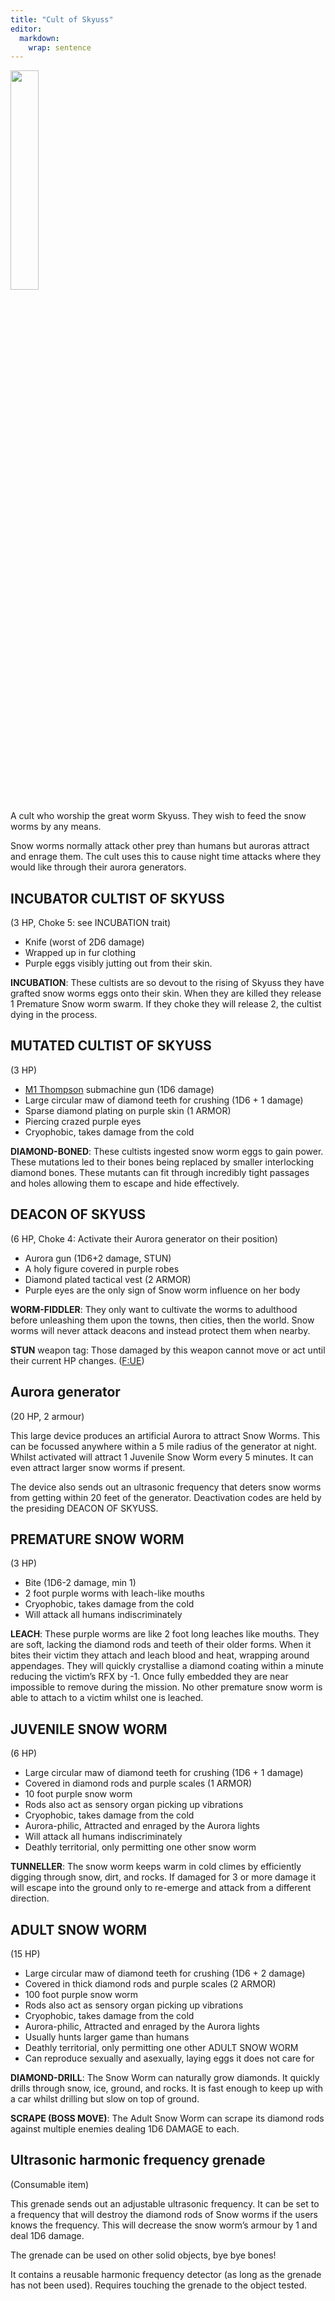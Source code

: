 ```yaml
---
title: "Cult of Skyuss"
editor: 
  markdown: 
    wrap: sentence
---
```


![](images/snow_worm.png){width=30% fig-align="center"}

A cult who worship the great worm Skyuss.
They wish to feed the snow worms by any means.

Snow worms normally attack other prey than humans but auroras attract and enrage them.
The cult uses this to cause night time attacks where they would like through their aurora generators.


## INCUBATOR CULTIST OF SKYUSS {#skyuss_incubator}

(3 HP, Choke 5: see INCUBATION trait)

- Knife (worst of 2D6 damage)
- Wrapped up in fur clothing
- Purple eggs visibly jutting out from their skin.

__INCUBATION__: These cultists are so devout to the rising of Skyuss they have grafted snow worms eggs onto their skin. When they are killed they release 1 Premature Snow worm swarm. If they choke they will release 2, the cultist dying in the process.

## MUTATED CULTIST OF SKYUSS {#skyuss_mutated_cultist}

(3 HP)

- [M1 Thompson](https://en.wikipedia.org/wiki/Thompson_submachine_gun) submachine gun (1D6 damage)
- Large circular maw of diamond teeth for crushing (1D6 + 1 damage)
- Sparse diamond plating on purple skin (1 ARMOR)
- Piercing crazed purple eyes
- Cryophobic, takes damage from the cold

__DIAMOND-BONED__: These cultists ingested snow worm eggs to gain power. These mutations led to their bones being replaced by smaller interlocking diamond bones. These mutants can fit through incredibly tight passages and holes allowing them to escape and hide effectively.

## DEACON OF SKYUSS {#skyuss_deacon}

(6 HP, Choke 4: Activate their Aurora generator on their position)

- Aurora gun (1D6+2 damage, STUN)
- A holy figure covered in purple robes
- Diamond plated tactical vest (2 ARMOR)
- Purple eyes are the only sign of Snow worm influence on her body

__WORM-FIDDLER__: They only want to cultivate the worms to adulthood before unleashing them upon the towns, then cities, then the world. 
Snow worms will never attack deacons and instead protect them when nearby.

__STUN__ weapon tag: Those damaged by this weapon cannot move or act until their current HP changes. ([F:UE](https://claymorerpgs.itch.io/fist))

## Aurora generator {#aurora_generator}

(20 HP, 2 armour)

This large device produces an artificial Aurora to attract Snow Worms. This can be focussed anywhere within a 5 mile radius of the generator at night. Whilst activated will attract 1 Juvenile Snow Worm every 5 minutes. It can even attract larger snow worms if present.

The device also sends out an ultrasonic frequency that deters snow worms from getting within 20 feet of the generator. Deactivation codes are held by the presiding DEACON OF SKYUSS.


## PREMATURE SNOW WORM {#premature_worm}

(3 HP)

- Bite (1D6-2 damage, min 1)
- 2 foot purple worms with leach-like mouths
- Cryophobic, takes damage from the cold
- Will attack all humans indiscriminately

__LEACH__: These purple worms are like 2 foot long leaches like mouths. 
They are soft, lacking the diamond rods and teeth of their older forms. 
When it bites their victim they attach and leach blood and heat, wrapping around appendages.
They will quickly crystallise a diamond coating within a minute reducing the victim's RFX by -1.
Once fully embedded they are near impossible to remove during the mission.
No other premature snow worm is able to attach to a victim whilst one is leached.


## JUVENILE SNOW WORM {#juvenile_worm}

(6 HP)

- Large circular maw of diamond teeth for crushing (1D6 + 1 damage)
- Covered in diamond rods and purple scales (1 ARMOR)
- 10 foot purple snow worm
- Rods also act as sensory organ picking up vibrations
- Cryophobic, takes damage from the cold
- Aurora-philic, Attracted and enraged by the Aurora lights
- Will attack all humans indiscriminately
- Deathly territorial, only permitting one other snow worm

__TUNNELLER__: The snow worm keeps warm in cold climes by efficiently digging through snow, dirt, and rocks. If damaged for 3 or more damage it will escape into the ground only to re-emerge and attack from a different direction.


## ADULT SNOW WORM {#adult_worm}

(15 HP)

- Large circular maw of diamond teeth for crushing (1D6 + 2 damage)
- Covered in thick diamond rods and purple scales (2 ARMOR)
- 100 foot purple snow worm
- Rods also act as sensory organ picking up vibrations
- Cryophobic, takes damage from the cold
- Aurora-philic, Attracted and enraged by the Aurora lights
- Usually hunts larger game than humans
- Deathly territorial, only permitting one other ADULT SNOW WORM
- Can reproduce sexually and asexually, laying eggs it does not care for

__DIAMOND-DRILL__: The Snow Worm can naturally grow diamonds. 
It quickly drills through snow, ice, ground, and rocks.
It is fast enough to keep up with a car whilst drilling but slow on top of ground.

__SCRAPE (BOSS MOVE)__: The Adult Snow Worm can scrape its diamond rods against multiple enemies dealing 1D6 DAMAGE to each.

## Ultrasonic harmonic frequency grenade {#ultrasonic_grenade}

(Consumable item)

This grenade sends out an adjustable ultrasonic frequency.
It can be set to a frequency that will destroy the diamond rods of Snow worms if the users knows the frequency.
This will decrease the snow worm’s armour by 1 and deal 1D6 damage.

The grenade can be used on other solid objects, bye bye bones!

It contains a reusable harmonic frequency detector (as long as the grenade has not been used). Requires touching the grenade to the object tested.